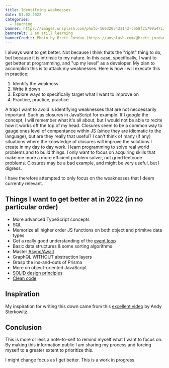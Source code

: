 ```yaml
---
title: Identifying weaknesses
date: 01.02.2022
categories:
  - learning
banner: https://images.unsplash.com/photo-1603205431143-ce58f21799a4?ixlib=rb-1.2.1&ixid=MnwxMjA3fDB8MHxwaG90by1wYWdlfHx8fGVufDB8fHx8&auto=format&fit=crop&w=2574&q=80
bannerAlt: I am still learning
bannerCredit: Photo by Brett Jordan (https://unsplash.com/@brett_jordan)
---
```


I always want to get better. Not because I think thats the "right" thing to do, but because it is intrinsic to my nature.
In this case, specifically, I want to get better at programming, and "up my level" as a developer. My plan to accomplish this is to attack my weaknesses.
Here is how I will execute this in practice:

1. Identify the weakness
2. Write it down
3. Explore ways to specifically target what I want to improve on
4. Practice, practice, practice

A trap I want to avoid is identifying weaknesses that are not neccessarily important. Such as closures in JavaScript for example.
If I google the concept, I will remember what it's all about, but I would not be able to recite how it works off the top of my head. Closures seem to be a common way to gauge ones level of compentance within JS (since they are idiomatic to the language), but are they really that useful?
I can't think of many (if any) situations where the knowledge of closures will improve the solutions I create in my day to day work. I learn programming to solve real world problems and to build things.
I only want to focus on acquiring skills that make me more a more efficient problem solver, not grind leetcode problems. Closures may be a bad example, and might be very useful, but I digress.

I have therefore attempted to only focus on the weaknesses that I deem currently relevant.

## Things I want to get better at in 2022 (in no particular order)

- More advanced TypeScript concepts
- SQL
- Memorize all higher order JS functions on both object and primitve data types
- Get a really good understanding of the [event loop](https://www.youtube.com/watch?v=8aGhZQkoFbQ)
- Basic data structures & some sorting algorithms
- Master [Async/Await](https://www.youtube.com/watch?v=vn3tm0quoqE&t=275s)
- GraphQL WITHOUT abstraction layers
- Grasp the ins-and-outs of Prisma
- More on object-oriented JavaScript
- [SOLID design principles](https://www.youtube.com/playlist?list=PLZlA0Gpn_vH9kocFX7R7BAe_CvvOCO_p9)
- [Clean code](https://www.youtube.com/playlist?list=PLZlA0Gpn_vH-xGQ-nQ87rXI7QkM6W3E79)

## Inspiration

My inspiration for writing this down came from this [excellent video](https://youtu.be/mw0LGzIKvoo) by Andy Sterkowitz.

## Conclusion

This is more or less a note-to-self to remind myself what I want to focus on. By making this information public I am sharing my process and forcing myself to a greater extent to prioritize this.

I might change focus as I get better. This is a work in progress.

